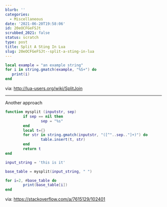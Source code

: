```yaml
---
blurb: ''
categories:
  - Miscellaneous
date: '2021-06-20T19:58:06'
id: 20eOCFGeFSJt
scrubbed_2021: false
status: scratch
type: post
title: Split A Sting In Lua
slug: 20eOCFGeFSJt--split-a-sting-in-lua
---
```


```lua
local example = "an example string"
for i in string.gmatch(example, "%S+") do
   print(i)
end
```


via: http://lua-users.org/wiki/SplitJoin





---


Another approach 

```lua
function mysplit (inputstr, sep)
        if sep == nil then
                sep = "%s"
        end
        local t={}
        for str in string.gmatch(inputstr, "([^"..sep.."]+)") do
                table.insert(t, str)
        end
        return t
end

input_string = 'this is it'

base_table = mysplit(input_string, " ")

for i=2, #base_table do
        print(base_table[i])
end 
```



via: https://stackoverflow.com/a/7615129/102401
